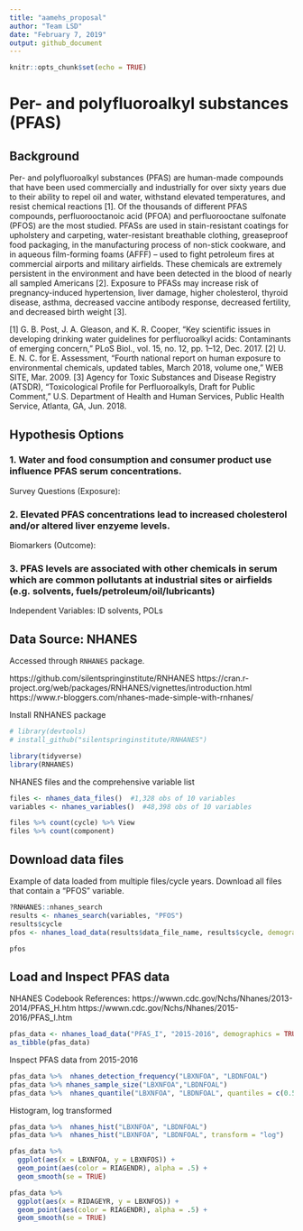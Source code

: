 ```yaml
---
title: "aamehs_proposal"
author: "Team LSD"
date: "February 7, 2019"
output: github_document
---
```


```r
knitr::opts_chunk$set(echo = TRUE)
```

# Per- and polyfluoroalkyl substances (PFAS)

## Background

Per- and polyfluoroalkyl substances (PFAS) are human-made compounds that have been used commercially and industrially for over sixty years due to their ability to repel oil and water, withstand elevated temperatures, and resist chemical reactions [1]. Of the thousands of different PFAS compounds, perfluorooctanoic acid (PFOA) and perfluorooctane sulfonate (PFOS) are the most studied. PFASs are used in stain-resistant coatings for upholstery and carpeting, water-resistant breathable clothing, greaseproof food packaging, in the manufacturing process of non-stick cookware, and in aqueous film-forming foams (AFFF) – used to fight petroleum fires at commercial airports and military airfields. These chemicals are extremely persistent in the environment and have been detected in the blood of nearly all sampled Americans [2]. Exposure to PFASs may increase risk of pregnancy-induced hypertension, liver damage, higher cholesterol, thyroid disease, asthma, decreased vaccine antibody response, decreased fertility, and decreased birth weight [3]. 


[1]	G. B. Post, J. A. Gleason, and K. R. Cooper, “Key scientific issues in developing drinking water guidelines for perfluoroalkyl acids: Contaminants of emerging concern,” PLoS Biol., vol. 15, no. 12, pp. 1–12, Dec. 2017.
[2]	U. E. N. C. for E. Assessment, “Fourth national report on human exposure to environmental chemicals, updated tables, March 2018, volume one,” WEB SITE, Mar. 2009.
[3]	Agency for Toxic Substances and Disease Registry (ATSDR), “Toxicological Profile for Perfluoroalkyls, Draft for Public Comment,” U.S. Department of Health and Human Services, Public Health Service, Atlanta, GA, Jun. 2018.


## Hypothesis Options

### 1. Water and food consumption and consumer product use influence PFAS serum concentrations.

Survey Questions (Exposure):


### 2. Elevated PFAS concentrations lead to increased cholesterol and/or altered liver enzyeme levels.

Biomarkers (Outcome):


### 3. PFAS levels are associated with other chemicals in serum which are common pollutants at industrial sites or airfields (e.g. solvents, fuels/petroleum/oil/lubricants)

Independent Variables: ID solvents, POLs


## Data Source: NHANES

Accessed through `RNHANES` package.

https://github.com/silentspringinstitute/RNHANES
https://cran.r-project.org/web/packages/RNHANES/vignettes/introduction.html
https://www.r-bloggers.com/nhanes-made-simple-with-rnhanes/



Install RNHANES package 
```r
# library(devtools)
# install_github("silentspringinstitute/RNHANES")
```

```r
library(tidyverse)
library(RNHANES)
```


NHANES files and the comprehensive variable list
```r
files <- nhanes_data_files()  #1,328 obs of 10 variables
variables <- nhanes_variables()  #48,398 obs of 10 variables

```

```r
files %>% count(cycle) %>% View
files %>% count(component)
```


## Download data files

Example of data loaded from multiple files/cycle years. Download all files that contain a "PFOS" variable.
```r
?RNHANES::nhanes_search
results <- nhanes_search(variables, "PFOS")
results$cycle
pfos <- nhanes_load_data(results$data_file_name, results$cycle, demographics = TRUE, recode = TRUE) #slow; large list, 9 elements, 12 MB

pfos
```

## Load and Inspect PFAS data
NHANES Codebook References:
https://wwwn.cdc.gov/Nchs/Nhanes/2013-2014/PFAS_H.htm
https://wwwn.cdc.gov/Nchs/Nhanes/2015-2016/PFAS_I.htm

```r
pfas_data <- nhanes_load_data("PFAS_I", "2015-2016", demographics = TRUE)
as_tibble(pfas_data)
```

Inspect PFAS data from 2015-2016
```r
pfas_data %>%  nhanes_detection_frequency("LBXNFOA", "LBDNFOAL")
pfas_data %>% nhanes_sample_size("LBXNFOA","LBDNFOAL")
pfas_data %>%  nhanes_quantile("LBXNFOA", "LBDNFOAL", quantiles = c(0.5, 0.95))
```

Histogram, log transformed
```r
pfas_data %>%  nhanes_hist("LBXNFOA", "LBDNFOAL")
pfas_data %>%  nhanes_hist("LBXNFOA", "LBDNFOAL", transform = "log")

```


```r
pfas_data %>% 
  ggplot(aes(x = LBXNFOA, y = LBXNFOS)) + 
  geom_point(aes(color = RIAGENDR), alpha = .5) +
  geom_smooth(se = TRUE)
```

```r
pfas_data %>% 
  ggplot(aes(x = RIDAGEYR, y = LBXNFOS)) + 
  geom_point(aes(color = RIAGENDR), alpha = .5) +
  geom_smooth(se = TRUE)

```

